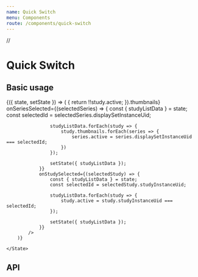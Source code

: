 ```yaml
---
name: Quick Switch
menu: Components
route: /components/quick-switch
---
```


//

# Quick Switch

## Basic usage

<Playground>
    <State initial={{
        studyListData: studies,
    }}>
        {({ state, setState }) => (
            <QuickSwitch
                studyListData={state.studyListData}
                // If this is always activeStudy's thumbnails,
                // Why do we need to specify this?
                seriesListData={
                    state.studyListData.find((study) => {
                        return !!study.active;
                    }).thumbnails}
                onSeriesSelected={(selectedSeries) => {
                    const { studyListData } = state;
                    const selectedId = selectedSeries.displaySetInstanceUid;

                    studyListData.forEach(study => {
                        study.thumbnails.forEach(series => {
                            series.active = series.displaySetInstanceUid  === selectedId;
                        })
                    });

                    setState({ studyListData });
                }}
                onStudySelected={(selectedStudy) => {
                    const { studyListData } = state;
                    const selectedId = selectedStudy.studyInstanceUid;

                    studyListData.forEach(study => {
                        study.active = study.studyInstanceUid === selectedId;
                    });

                    setState({ studyListData });
                }}
            />
        )}

    </State>
</Playground>

## API

<Props of={QuickSwitch} />